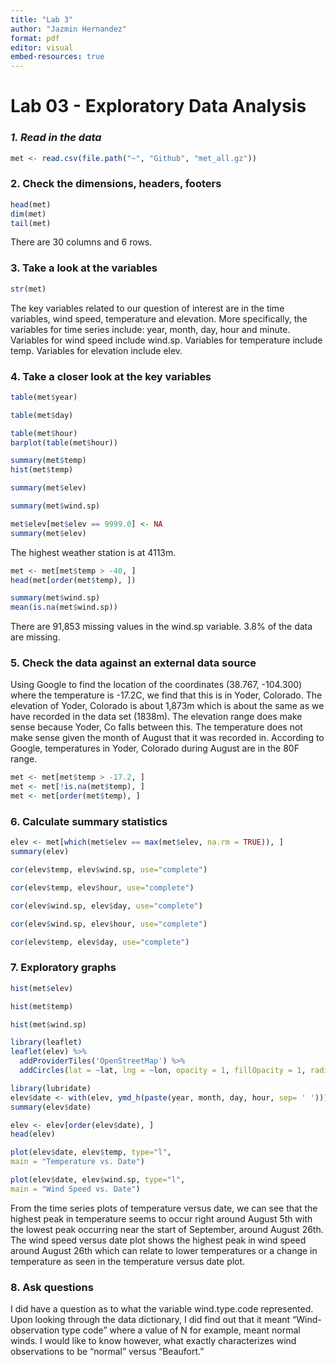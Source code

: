 ```yaml
---
title: "Lab 3"
author: "Jazmin Hernandez"
format: pdf
editor: visual
embed-resources: true
---
```


# **Lab 03 - Exploratory Data Analysis**

### ***1. Read in the data***

```r
met <- read.csv(file.path("~", "Github", "met_all.gz"))
```

### **2. Check the dimensions, headers, footers**

```r
head(met)
dim(met)
tail(met)
```

There are 30 columns and 6 rows.

### **3. Take a look at the variables**

```r
str(met)
```

The key variables related to our question of interest are in the time variables, wind speed, temperature and elevation. More specifically, the variables for time series include: year, month, day, hour and minute. Variables for wind speed include wind.sp. Variables for temperature include temp. Variables for elevation include elev.

### **4. Take a closer look at the key variables**

```r
table(met$year)
```

```r
table(met$day)
```

```r
table(met$hour)
barplot(table(met$hour))
```

```r
summary(met$temp)
hist(met$temp)
```

```r
summary(met$elev)
```

```r
summary(met$wind.sp)
```

```r
met$elev[met$elev == 9999.0] <- NA
summary(met$elev)
```

The highest weather station is at 4113m.

```r
met <- met[met$temp > -40, ]
head(met[order(met$temp), ])
```

```r
summary(met$wind.sp)
mean(is.na(met$wind.sp))
```

There are 91,853 missing values in the wind.sp variable. 3.8% of the data are missing.

### **5. Check the data against an external data source**

Using Google to find the location of the coordinates (38.767, -104.300) where the temperature is -17.2C, we find that this is in Yoder, Colorado. The elevation of Yoder, Colorado is about 1,873m which is about the same as we have recorded in the data set (1838m). The elevation range does make sense because Yoder, Co falls between this. The temperature does not make sense given the month of August that it was recorded in. According to Google, temperatures in Yoder, Colorado during August are in the 80F range.

```r
met <- met[met$temp > -17.2, ]
met <- met[!is.na(met$temp), ]
met <- met[order(met$temp), ]
```

### **6. Calculate summary statistics**

```r
elev <- met[which(met$elev == max(met$elev, na.rm = TRUE)), ]
summary(elev)
```

```r
cor(elev$temp, elev$wind.sp, use="complete")
```

```r
cor(elev$temp, elev$hour, use="complete")
```

```r
cor(elev$wind.sp, elev$day, use="complete")
```

```r
cor(elev$wind.sp, elev$hour, use="complete")
```

```r
cor(elev$temp, elev$day, use="complete")
```

### **7. Exploratory graphs**

```r
hist(met$elev)
```

```r
hist(met$temp)
```

```r
hist(met$wind.sp)
```

```r
library(leaflet)
leaflet(elev) %>%
  addProviderTiles('OpenStreetMap') %>%
  addCircles(lat = ~lat, lng = ~lon, opacity = 1, fillOpacity = 1, radius = 100)
```

```r
library(lubridate)
elev$date <- with(elev, ymd_h(paste(year, month, day, hour, sep= ' ')))
summary(elev$date)
```

```r
elev <- elev[order(elev$date), ]
head(elev)
```

```r
plot(elev$date, elev$temp, type="l",
main = "Temperature vs. Date")
```

```r
plot(elev$date, elev$wind.sp, type="l",
main = "Wind Speed vs. Date")
```

From the time series plots of temperature versus date, we can see that the highest peak in temperature seems to occur right around August 5th with the lowest peak occurring near the start of September, around August 26th. The wind speed versus date plot shows the highest peak in wind speed around August 26th which can relate to lower temperatures or a change in temperature as seen in the temperature versus date plot.

### **8. Ask questions**

I did have a question as to what the variable wind.type.code represented. Upon looking through the data dictionary, I did find out that it meant "Wind-observation type code" where a value of N for example, meant normal winds. I would like to know however, what exactly characterizes wind observations to be "normal" versus "Beaufort."
